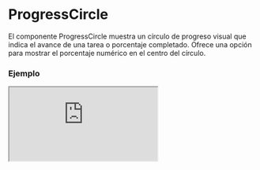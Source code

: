 # ProgressCircle

El componente ProgressCircle muestra un círculo de progreso visual que indica el avance de una tarea o porcentaje completado. Ofrece una opción para mostrar el porcentaje numérico en el centro del círculo.


### Ejemplo

<Iframe
  minHeightIframe="30dvh"
  src="https://fenextjs-component-storybook.vercel.app/iframe.html?args=&id=progress-progresscircle--index&viewMode=story"
/>

### Importacion

Para importar el componente ProgressCircle, se puede hacer desde fenextjs

```tsx copy
import { ProgressCircle } from "fenextjs";
```

### Parametros

| Parametro | Tipo    | Requerido | Default | Descripcion                                                                         |
| --------- | ------- | --------- | ------- | ----------------------------------------------------------------------------------- |
| className | string  | no        | ''      | Clase CSS para personalizar el contenedor del componente ProgressCircle.            |
| p         | number  | sí        | N/A     | Valor de progreso representado en el círculo, como un número entre 0 y 100.         |
| showP     | boolean | no        | true    | Indica si el valor numérico del progreso (`p`) se muestra en el centro del círculo. |

### Storybook

Para ver el storybook del componente lo puede hacer con este [link](https://fenextjs-component-storybook.vercel.app/?path=/story/progress-progresscircle--index)

### Usos

- ProgressCircle básico

```tsx copy
<ProgressCircle p={75} />
```

- ProgressCircle con progreso visible

```tsx copy
<ProgressCircle p={50} showP={true} />
```

- ProgressCircle con clase personalizada

```tsx copy
<ProgressCircle p={90} className="mi-clase" />
```
